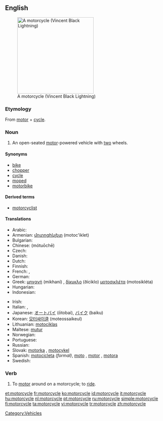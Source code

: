 ==English==
[[Image:VINCENT_Black_Lightning.jpg|thumb|right|250px|A motorcycle (Vincent Black Lightning)]]

===Etymology===
From [[motor]] + [[cycle]].

===Noun===
{{en-noun}}

# An open-seated [[motor]]-powered vehicle with [[two]] wheels.

====Synonyms====
* [[bike]]
* [[chopper]]
* [[cycle]]
* [[moped]]
* [[motorbike]]

====Derived terms====
* [[motorcyclist]]

====Translations====
{{trans-top|open-seated motor-powered vehicle with two wheels}}
* Arabic: {{Arab|[[موتوسيكل]]}} {{IPAchar|(motosíkel)}} {{m}}
* Armenian: [[մոտոցիկլետ]] (motoc'iklet)
* Bulgarian: {{t+|bg|велосипед|m|sc=Cyrl}}
* Chinese: {{zh-ts|摩托車|摩托车}} (mótuōchē)
* Czech: {{t+|cs|motocykl|m}}
* Danish: {{t-|da|motorcykel|c}}
* Dutch: {{t+|nl|motorfiets|f}}
* Finnish: {{t+|fi|moottoripyörä}}
* French: {{t+|fr|moto|f}}, {{t+|fr|motocyclette|f}}
* German: {{t+|de|Motorrad|n}}
* Greek: [[μηχανή]] (mikhaní) {{f}}, [[δίκυκλο]] (ðíciklo) {{n}} [[μοτοσικλέτα]] (motosikléta) {{f}}
* Hungarian: {{t+|hu|motorkerékpár}}
* Indonesian: {{t+|id|sepeda motor|xs=Indonesian}}
{{trans-mid}}
* Irish: {{t|gluaisrothar|m}}
* Italian: {{t+|it|motocicletta|f}}, {{t-|it|motociclo|m}}
* Japanese: [[オートバイ]] (ōtobai), [[バイク]] (baiku)
* Korean: [[모터싸이클]] (moteossaikeul)
* Lithuanian: [[motociklas]] {{m}}
* Maltese: [[mutur]] {{m}}
* Norwegian: {{t-|no|motorsykkel}}
* Portuguese: {{t+|pt|motocicleta|f}}
* Russian: {{t+|ru|мотоцикл|m|tr=motocíkl|sc=Cyrl}}
* Slovak: [[motorka#Slovak|motorka]] {{f}}, [[motocykel#Slovak|motocykel]] {{m}}
* Spanish: [[motocicleta]] {{f}} ''(formal)'', [[moto]] {{f}}, [[motor]] {{m}} {{italbrac|Dominican Republic| colloquial}}, [[motora]] {{f}} {{italbrac|Puerto Rico| colloquial}}
* Swedish: {{t+|sv|motorcykel|c}}
{{trans-bottom}}

===Verb===
{{en-verb|motorcycl|ing}}

# To [[motor]] around on a motorcycle; to [[ride]].

[[Category:Vehicles]]

[[et:motorcycle]]
[[fr:motorcycle]]
[[ko:motorcycle]]
[[id:motorcycle]]
[[it:motorcycle]]
[[hu:motorcycle]]
[[nl:motorcycle]]
[[pt:motorcycle]]
[[ru:motorcycle]]
[[simple:motorcycle]]
[[fi:motorcycle]]
[[ta:motorcycle]]
[[vi:motorcycle]]
[[tr:motorcycle]]
[[zh:motorcycle]]